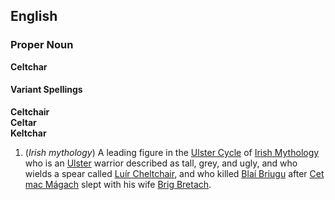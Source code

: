 ==English==

===Proper Noun===
{{Wikipedia}}
'''Celtchar'''

====Variant Spellings====
'''Celtchair'''<br>
'''Celtar'''<br>
'''Keltchar'''

#(''Irish mythology'') A leading figure in the [[Ulster Cycle]] of [[Irish Mythology]] who is an [[Ulster]] warrior described as tall, grey, and ugly, and who wields a spear called [[Luír Cheltchair]], and who killed [[Blaí Briugu]] after [[Cet mac Mágach]] slept with his wife [[Brig Bretach]].